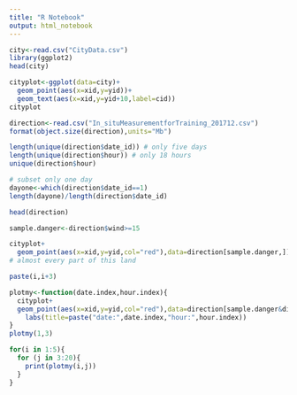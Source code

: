 ```yaml
---
title: "R Notebook"
output: html_notebook
---
```


```r
city<-read.csv("CityData.csv")
library(ggplot2)
head(city)
```
```r
cityplot<-ggplot(data=city)+
  geom_point(aes(x=xid,y=yid))+
  geom_text(aes(x=xid,y=yid+10,label=cid))
cityplot
```
```r
direction<-read.csv("In_situMeasurementforTraining_201712.csv")
format(object.size(direction),units="Mb")
```
```r
length(unique(direction$date_id)) # only five days
length(unique(direction$hour)) # only 18 hours 
unique(direction$hour)
```
```r
# subset only one day 
dayone<-which(direction$date_id==1)
length(dayone)/length(direction$date_id) 

```
```r
head(direction)
```

```r
sample.danger<-direction$wind>=15
```

```r
cityplot+
  geom_point(aes(x=xid,y=yid,col="red"),data=direction[sample.danger,])
# almost every part of this land 
```

```r
paste(i,i+3)

```

```r
plotmy<-function(date.index,hour.index){
  cityplot+
  geom_point(aes(x=xid,y=yid,col="red"),data=direction[sample.danger&direction$date_id==date.index & direction$hour==hour.index,])+
    labs(title=paste("date:",date.index,"hour:",hour.index))
}
plotmy(1,3)
```

```r
for(i in 1:5){
  for (j in 3:20){
    print(plotmy(i,j))
  }
}
```






